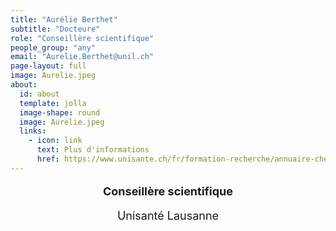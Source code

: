 ```yaml
---
title: "Aurélie Berthet"
subtitle: "Docteure"
role: "Conseillère scientifique"
people_group: "any"
email: "Aurelie.Berthet@unil.ch"
page-layout: full
image: Aurelie.jpeg
about: 
  id: about
  template: jolla
  image-shape: round
  image: Aurelie.jpeg
  links:
    - icon: link
      text: Plus d'informations 
      href: https://www.unisante.ch/fr/formation-recherche/annuaire-chercheurs/chercheur/berthet-aurelie
---
```


<div style="text-align: center;">
  <p style="font-size: 18px; font-weight: bold;">Conseillère scientifique</p>
  <p style="font-size: 18px;">Unisanté Lausanne</p>
  
</div>


